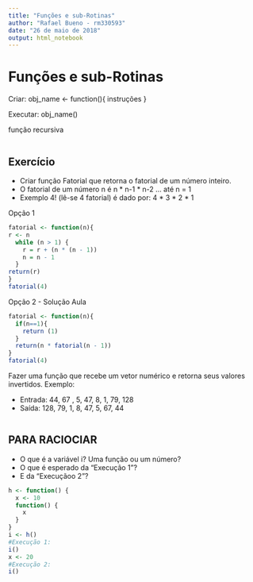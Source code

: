 ```yaml
---
title: "Funções e sub-Rotinas"
author: "Rafael Bueno - rm330593"
date: "26 de maio de 2018"
output: html_notebook
---
```


# Funções e sub-Rotinas

Criar:
obj_name <- function(<parâmetros>){
instruções
}

Executar:
obj_name(<parâmetros>)

função recursiva


```r


```


## Exercício

* Criar função Fatorial que retorna o fatorial de um número inteiro.
* O fatorial de um número n é n * n-1 * n-2 ... até n = 1
* Exemplo 4! (lê-se 4 fatorial) é dado por: 4 * 3 * 2 * 1

Opção 1

```r
fatorial <- function(n){
r <- n
  while (n > 1) {
    r = r + (n * (n - 1))
    n = n - 1
  }
return(r)
}
fatorial(4)
```

Opção 2 - Solução Aula

```r
fatorial <- function(n){
  if(n==1){
    return (1)
  }
  return(n * fatorial(n - 1))
}
fatorial(4)

```

Fazer uma função que recebe um vetor numérico e retorna seus valores invertidos.
Exemplo:

* Entrada: 44, 67 , 5, 47, 8, 1, 79, 128
* Saída: 128, 79, 1, 8, 47, 5, 67, 44


```r


```


## PARA RACIOCIAR

* O que é a variável i? Uma função ou um número?
* O que é esperado da "Execução 1"?
* E da "Execuçãoo 2"?


```r
h <- function() {
  x <- 10
  function() {
    x
  }
}
i <- h()
#Execução 1:
i()
x <- 20
#Execução 2:
i()
```




















